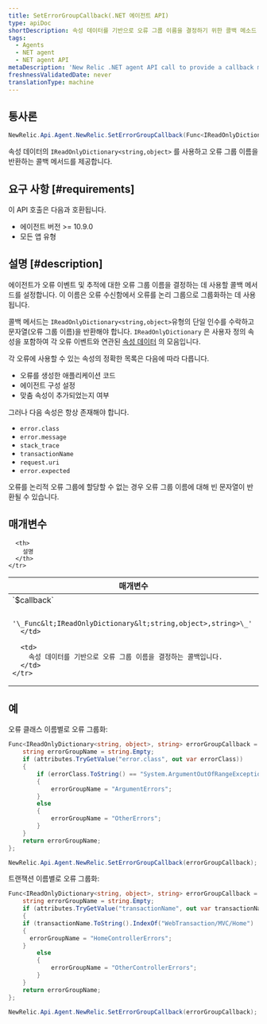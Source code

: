 ```yaml
---
title: SetErrorGroupCallback(.NET 에이전트 API)
type: apiDoc
shortDescription: 속성 데이터를 기반으로 오류 그룹 이름을 결정하기 위한 콜백 메소드 제공
tags:
  - Agents
  - NET agent
  - NET agent API
metaDescription: 'New Relic .NET agent API call to provide a callback method for determining the error group name for an error, based on attribute data.'
freshnessValidatedDate: never
translationType: machine
---
```


## 통사론

```cs
NewRelic.Api.Agent.NewRelic.SetErrorGroupCallback(Func<IReadOnlyDictionary<string,object>, string> errorGroupCallback);
```

속성 데이터의 `IReadOnlyDictionary<string,object>` 를 사용하고 오류 그룹 이름을 반환하는 콜백 메서드를 제공합니다.

## 요구 사항 [#requirements]

이 API 호출은 다음과 호환됩니다.

* 에이전트 버전 >= 10.9.0
* 모든 앱 유형

## 설명 [#description]

에이전트가 오류 이벤트 및 추적에 대한 오류 그룹 이름을 결정하는 데 사용할 콜백 메서드를 설정합니다. 이 이름은 오류 수신함에서 오류를 논리 그룹으로 그룹화하는 데 사용됩니다.

콜백 메서드는 `IReadOnlyDictionary<string,object>`유형의 단일 인수를 수락하고 문자열(오류 그룹 이름)을 반환해야 합니다. `IReadOnlyDictionary` 은 사용자 정의 속성을 포함하여 각 오류 이벤트와 연관된 [속성 데이터](/docs/apm/agents/manage-apm-agents/agent-data/agent-attributes/) 의 모음입니다.

각 오류에 사용할 수 있는 속성의 정확한 목록은 다음에 따라 다릅니다.

* 오류를 생성한 애플리케이션 코드
* 에이전트 구성 설정
* 맞춤 속성이 추가되었는지 여부

그러나 다음 속성은 항상 존재해야 합니다.

* `error.class`
* `error.message`
* `stack_trace`
* `transactionName`
* `request.uri`
* `error.expected`

오류를 논리적 오류 그룹에 할당할 수 없는 경우 오류 그룹 이름에 대해 빈 문자열이 반환될 수 있습니다.

## 매개변수

<table>
  <thead>
    <tr>
      <th width="25%">
        매개변수
      </th>

      <th>
        설명
      </th>
    </tr>
  </thead>

  <tbody>
    <tr>
      <td>
        `$callback`

        '\_Func&lt;IReadOnlyDictionary&lt;string,object>,string>\_'
      </td>

      <td>
        속성 데이터를 기반으로 오류 그룹 이름을 결정하는 콜백입니다.
      </td>
    </tr>
  </tbody>
</table>

## 예

오류 클래스 이름별로 오류 그룹화:

```cs
Func<IReadOnlyDictionary<string, object>, string> errorGroupCallback = (attributes) => {
	string errorGroupName = string.Empty;
	if (attributes.TryGetValue("error.class", out var errorClass))
	{
		if (errorClass.ToString() == "System.ArgumentOutOfRangeException" || errorClass.ToString() == "System.ArgumentNullException")
		{
			errorGroupName = "ArgumentErrors";
		}
		else
		{
			errorGroupName = "OtherErrors";
		}
	}
	return errorGroupName;
};

NewRelic.Api.Agent.NewRelic.SetErrorGroupCallback(errorGroupCallback);
```

트랜잭션 이름별로 오류 그룹화:

```cs
Func<IReadOnlyDictionary<string, object>, string> errorGroupCallback = (attributes) => {
	string errorGroupName = string.Empty;
	if (attributes.TryGetValue("transactionName", out var transactionName))
	{
    if (transactionName.ToString().IndexOf("WebTransaction/MVC/Home") != -1)
    {
      errorGroupName = "HomeControllerErrors";
    }
		else
		{
			errorGroupName = "OtherControllerErrors";
		}
	}
	return errorGroupName;
};

NewRelic.Api.Agent.NewRelic.SetErrorGroupCallback(errorGroupCallback);
```